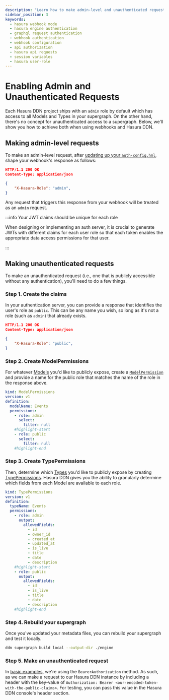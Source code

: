 ```yaml
---
description: "Learn how to make admin-level and unauthenticated requests to a Hasura DDN instance with a webhook."
sidebar_position: 3
keywords:
  - hasura webhook mode
  - hasura engine authentication
  - graphql request authentication
  - webhook authentication
  - webhook configuration
  - api authorization
  - hasura api requests
  - session variables
  - hasura user-role
---
```



# Enabling Admin and Unauthenticated Requests

Each Hasura DDN project ships with an `admin` role by default which has access to all Models and Types in your
supergraph. On the other hand, there's no concept for unauthenticated access to a supergraph. Below, we'll show you how
to achieve both when using webhooks and Hasura DDN.

## Making admin-level requests

To make an admin-level request, after
[updating up your `auth-config.hml`](/auth/authentication/webhook/setup.mdx#step-2-update-your-authconfig), shape your
webhook's response as follows:

```json title="Example response from your webhook to Hasura DDN"
HTTP/1.1 200 OK
Content-Type: application/json

{
    "X-Hasura-Role": "admin",
}
```

Any request that triggers this response from your webhook will be treated as an `admin` request.

:::info Your JWT claims should be unique for each role

When designing or implementing an auth server, it is crucial to generate JWTs with different claims for each user role so that each token enables the appropriate data access permissions for that user.

:::

## Making unauthenticated requests

To make an unauthenticated request (i.e., one that is publicly accessible without any authentication), you'll need to do
a few things.

### Step 1. Create the claims

In your authentication server, you can provide a response that identifies the user's role as `public`. This can be any
name you wish, so long as it's not a role (such as `admin`) that already exists.

```json title="Example response from your webhook to Hasura DDN"
HTTP/1.1 200 OK
Content-Type: application/json

{
    "X-Hasura-Role": "public",
}
```

### Step 2. Create ModelPermissions

For whatever [Models](/supergraph-modeling/models.mdx) you'd like to publicly expose, create a
[`ModelPermission`](/supergraph-modeling/permissions.mdx#modelpermissions-modelpermissions) and provide a name for the
public role that matches the name of the role in the response above.

```yaml title="Example ModelPermission for an Events Model"
kind: ModelPermissions
version: v1
definition:
  modelName: Events
  permissions:
    - role: admin
      select:
        filter: null
    #highlight-start
    - role: public
      select:
        filter: null
    #highlight-end
```

### Step 3. Create TypePermissions

Then, determine which [Types](/supergraph-modeling/types.mdx) you'd like to publicly expose by creating
[TypePermissions](/supergraph-modeling/permissions.mdx#typepermissions-typepermissions). Hasura DDN gives you the
ability to granularly determine which fields from each Model are available to each role.

```yaml title="Example TypePermissions for an Events Model"
kind: TypePermissions
version: v1
definition:
  typeName: Events
  permissions:
    - role: admin
      output:
        allowedFields:
          - id
          - owner_id
          - created_at
          - updated_at
          - is_live
          - title
          - date
          - description
    #highlight-start
    - role: public
      output:
        allowedFields:
          - id
          - is_live
          - title
          - date
          - description
    #highlight-end
```

### Step 4. Rebuild your supergraph

Once you've updated your metadata files, you can rebuild your supergraph and test it locally.

```bash title="From the root of your project, run:"
ddn supergraph build local --output-dir ./engine
```

### Step 5. Make an unauthenticated request

In [basic examples](auth/authentication/webhook/setup.mdx#step-2-update-your-authconfig), we're using the
`BearerAuthorization` method. As such, as we can make a request to our Hasura DDN instance by including a header with
the key-value of `Authorization: Bearer <our-encoded-token-with-the-public-claims>`. For testing, you can pass this
value in the Hasura DDN console's header section.
